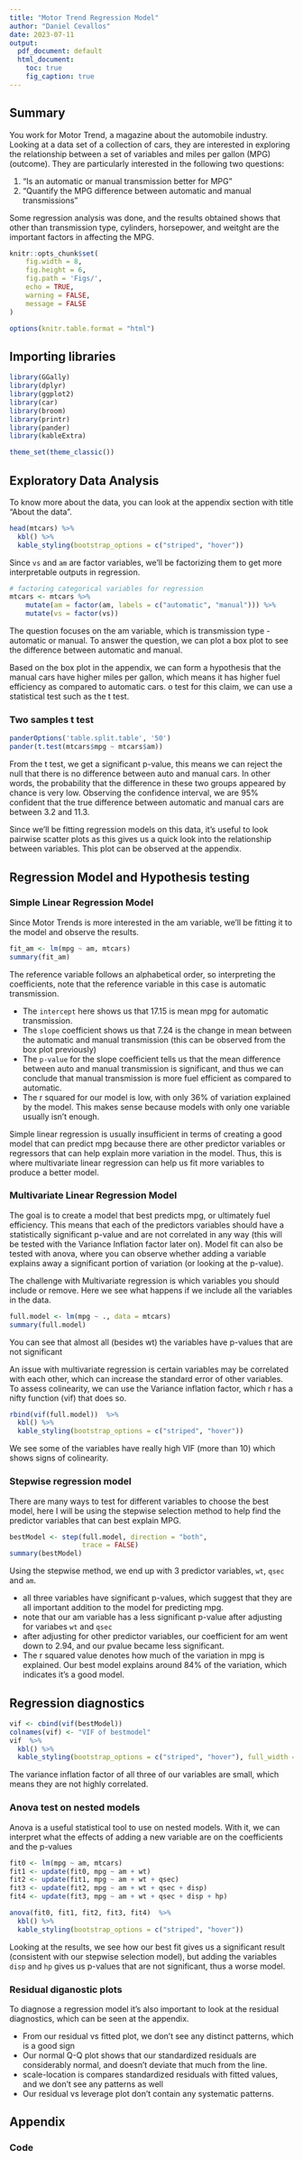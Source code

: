 ---
title: "Motor Trend Regression Model"
author: "Daniel Cevallos"
date: 2023-07-11
output:
  pdf_document: default
  html_document:
    toc: true
    fig_caption: true
---

## Summary
You work for Motor Trend, a magazine about the automobile industry. Looking at a data set of a collection of cars, they are interested in exploring the relationship between a set of variables and miles per gallon (MPG) (outcome). They are particularly interested in the following two questions:

1. "Is an automatic or manual transmission better for MPG”
2. “Quantify the MPG difference between automatic and manual transmissions”

Some regression analysis was done, and the results obtained shows that other than transmission type, cylinders, horsepower, and weitght are the important factors in affecting the MPG.

```{r global-options, include=FALSE}
knitr::opts_chunk$set(
    fig.width = 8,
    fig.height = 6,
    fig.path = 'Figs/',
    echo = TRUE,
    warning = FALSE,
    message = FALSE
)

options(knitr.table.format = "html") 
```

## Importing libraries
```{r libraries}
library(GGally)
library(dplyr)
library(ggplot2)
library(car)
library(broom)
library(printr)
library(pander)
library(kableExtra)

theme_set(theme_classic())
```

## Exploratory Data Analysis

To know more about the data, you can look at the appendix section with title "About the data". 
```{r head}
head(mtcars) %>%
  kbl() %>%
  kable_styling(bootstrap_options = c("striped", "hover"))
```
Since `vs` and `am` are factor variables, we'll be factorizing them to get more interpretable outputs in regression.

```{r mutate}
# factoring categorical variables for regression
mtcars <- mtcars %>%
    mutate(am = factor(am, labels = c("automatic", "manual"))) %>%
    mutate(vs = factor(vs))
```

The question focuses on the am variable, which is transmission type - automatic or manual. To answer the question, we can plot a box plot to see the difference between automatic and manual. 

Based on the box plot in the appendix, we can form a hypothesis that the manual cars have higher miles per gallon, which means it has higher fuel efficiency as compared to automatic cars. o test for this claim, we can use a statistical test such as the t test. 

### Two samples t test

```{r t_test}
panderOptions('table.split.table', '50')
pander(t.test(mtcars$mpg ~ mtcars$am))
```

From the t test, we get a significant p-value, this means we can reject the null that there is no difference between auto and manual cars. In other words, the probability that the difference in these two groups appeared by chance is very low. Observing the confidence interval, we are 95% confident that the true difference between automatic and manual cars are between 3.2 and 11.3. 

Since we'll be fitting regression models on this data, it's useful to look pairwise scatter plots as this gives us a quick look into the relationship between variables. This plot can be observed at the appendix.


## Regression Model and Hypothesis testing

### Simple Linear Regression Model

Since Motor Trends is more interested in the am variable, we'll be fitting it to the model and observe the results. 

```{r simple_lm}
fit_am <- lm(mpg ~ am, mtcars)
summary(fit_am) 
```
The reference variable follows an alphabetical order, so interpreting the coefficients, note that the reference variable in this case is automatic transmission.  

* The `intercept` here shows us that 17.15 is mean mpg for automatic transmission. 
* The `slope` coefficient shows us that 7.24 is the change in mean between the automatic and manual transmission (this can be observed from the box plot previously)
* The `p-value` for the slope coefficient tells us that the mean difference between auto and manual transmission is significant, and thus we can conclude that manual transmission is more fuel efficient as compared to automatic.
* The r squared for our model is low, with only 36% of variation explained by the model. This makes sense because models with only one variable usually isn't enough. 

Simple linear regression is usually insufficient in terms of creating a good model that can predict mpg because there are other predictor variables or regressors that can help explain more variation in the model. Thus, this is where multivariate linear regression can help us fit more variables to produce a better model.

### Multivariate Linear Regression Model

The goal is to create a model that best predicts mpg, or ultimately fuel efficiency. This means that each of the predictors variables should have a statistically significant p-value and are not correlated in any way (this will be tested with the Variance Inflation factor later on). Model fit can also be tested with anova, where you can observe whether adding a variable explains away a significant portion of variation (or looking at the p-value).

The challenge with Multivariate regression is which variables you should include or remove. Here we see what happens if we include all the variables in the data.

```{r full_model}
full.model <- lm(mpg ~ ., data = mtcars)
summary(full.model) 
```

You can see that almost all (besides wt) the variables have p-values that are not significant

An issue with multivariate regression is certain variables may be correlated with each other, which can increase the standard error of other variables. To assess colinearity, we can use the Variance inflation factor, which r has a nifty function (vif) that does so.

```{r vif_full}
rbind(vif(full.model))  %>%
  kbl() %>%
  kable_styling(bootstrap_options = c("striped", "hover"))
```
We see some of the variables have really high VIF (more than 10) which shows signs of colinearity.

### Stepwise regression model

There are many ways to test for different variables to choose the best model, here I will be using the stepwise selection method to help find the predictor variables that can best explain MPG. 

```{r best_model}
bestModel <- step(full.model, direction = "both",
                  trace = FALSE)
summary(bestModel)
```

Using the stepwise method, we end up with 3 predictor variables, `wt`, `qsec` and `am`.   

* all three variables have significant p-values, which suggest that they are all important addition to the model for predicting mpg.
* note that our am variable has a less significant p-value after adjusting for variabes `wt` and `qsec`
* after adjusting for other predictor variables, our coefficient for am went down to 2.94, and our pvalue became less significant. 
* The r squared value denotes how much of the variation in mpg is explained. Our best model explains around 84% of the variation, which indicates it's a good model.


## Regression diagnostics

```{r vif_best}
vif <- cbind(vif(bestModel))
colnames(vif) <- "VIF of bestmodel"
vif  %>%
  kbl() %>%
  kable_styling(bootstrap_options = c("striped", "hover"), full_width = F)
```
The variance inflation factor of all three of our variables are small, which means they are not highly correlated.

### Anova test on nested models

Anova is a useful statistical tool to use on nested models. With it, we can interpret what the effects of adding a new variable are on the coefficients and the p-values

```{r anova}
fit0 <- lm(mpg ~ am, mtcars)
fit1 <- update(fit0, mpg ~ am + wt)
fit2 <- update(fit1, mpg ~ am + wt + qsec)
fit3 <- update(fit2, mpg ~ am + wt + qsec + disp)
fit4 <- update(fit3, mpg ~ am + wt + qsec + disp + hp)

anova(fit0, fit1, fit2, fit3, fit4)  %>%
  kbl() %>%
  kable_styling(bootstrap_options = c("striped", "hover"))
```


Looking at the results, we see how our best fit gives us a significant result (consistent with our stepwise selection model), but adding the variables `disp` and `hp` gives us p-values that are not significant, thus a worse model.

### Residual diganostic plots
To diagnose a regression model it's also important to look at the residual diagnostics, which can be seen at the appendix.   

* From our residual vs fitted plot, we don't see any distinct patterns, which is a good sign
* Our normal Q-Q plot shows that our standardized residuals are considerably normal, and doesn't deviate that much from the line.
* scale-location is compares standardized residuals with fitted values, and we don't see any patterns as well
* Our residual vs leverage plot don't contain any systematic patterns. 

\pagebreak
## Appendix

### Code
```{r libraries code, ref.label="libraries", echo = TRUE, eval = FALSE}  

``` 

```{r, ref.label="head", echo = TRUE, eval = FALSE}  

``` 

```{r, ref.label="mutate", echo = TRUE, eval = FALSE}  

```

```{r, ref.label="t_test", echo = TRUE, eval = FALSE}  

``` 

```{r, ref.label="simple_lm", echo = TRUE, eval = FALSE}  

``` 

```{r, ref.label="full_model", echo = TRUE, eval = FALSE}  

``` 

```{r, ref.label="vif_full", echo = TRUE, eval = FALSE}  

``` 

```{r, ref.label="best_model", echo = TRUE, eval = FALSE}  

``` 

```{r, ref.label="best_r2", echo = TRUE, eval = FALSE}  

``` 

```{r, ref.label="vif_best", echo = TRUE, eval = FALSE}  

``` 

```{r, ref.label="anova", echo = TRUE, eval = FALSE}  

``` 

\pagebreak

### About the data

```
A data frame with 32 observations on 11 (numeric) variables.

[, 1]	mpg	    Miles/(US) gallon
[, 2]	cyl	    Number of cylinders
[, 3]	disp	Displacement (cu.in.)
[, 4]	hp	    Gross horsepower
[, 5]	drat	Rear axle ratio
[, 6]	wt	    Weight (1000 lbs)
[, 7]	qsec	1/4 mile time
[, 8]	vs	    Engine (0 = V-shaped, 1 = straight)
[, 9]	am	    Transmission (0 = automatic, 1 = manual)
[,10]	gear	Number of forward gears
[,11]	carb	Number of carburetors
```

### Box plot

```{r boxplot, fig.width=8, fig.height=6}
ggplot(mtcars, aes(factor(am, labels = c(
    "automatic", "manual"
)), mpg, fill = factor(am))) +
    geom_boxplot() +
    labs(x = "Transmission type", y="Miles per gallon")
```

\pagebreak

### Pairs plot

```{r ggpair, fig.width = 15, fig.height = 15, echo = FALSE, cache=TRUE} 
ggpairs(mtcars, lower = list(
    continuous = "smooth")
)
```

### Regression diagnostics plot
```{r reg_diag_plot, fig.width=10, fig.height=8}
par(mfrow = c(2, 2))
plot(bestModel)
```

### Conclusion

On average, manual transmission is better than automatic transmission by 1.81mpg. However, transmission type is not the only factor accounting for MPG, cylinders, horsepower, and weitght are the important factors in affecting the MPG.


